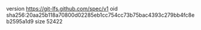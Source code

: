 version https://git-lfs.github.com/spec/v1
oid sha256:20aa25b118a70800d02285eb1cc754cc73b75bac4393c279bb4fc8eb2595a1d9
size 52422
